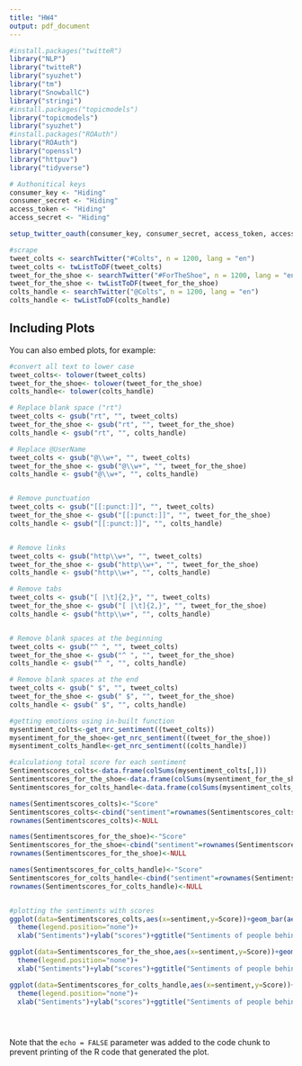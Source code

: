 ```yaml
---
title: "HW4"
output: pdf_document
---
```


```r
#install.packages("twitteR")
library("NLP")
library("twitteR")
library("syuzhet")
library("tm")
library("SnowballC")
library("stringi")
#install.packages("topicmodels")
library("topicmodels")
library("syuzhet")
#install.packages("ROAuth")
library("ROAuth")
library("openssl")
library("httpuv")
library("tidyverse")
```


```r
# Authonitical keys
consumer_key <- "Hiding"
consumer_secret <- "Hiding"
access_token <- "Hiding"
access_secret <- "Hiding"

setup_twitter_oauth(consumer_key, consumer_secret, access_token, access_secret)

#scrape
tweet_colts <- searchTwitter("#Colts", n = 1200, lang = "en")
tweet_colts <- twListToDF(tweet_colts)
tweet_for_the_shoe <- searchTwitter("#ForTheShoe", n = 1200, lang = "en")
tweet_for_the_shoe <- twListToDF(tweet_for_the_shoe)
colts_handle <- searchTwitter("@Colts", n = 1200, lang = "en")
colts_handle <- twListToDF(colts_handle)
```

## Including Plots

You can also embed plots, for example:

```r

#convert all text to lower case
tweet_colts<- tolower(tweet_colts)
tweet_for_the_shoe<- tolower(tweet_for_the_shoe)
colts_handle<- tolower(colts_handle)

# Replace blank space ("rt")
tweet_colts <- gsub("rt", "", tweet_colts)
tweet_for_the_shoe <- gsub("rt", "", tweet_for_the_shoe)
colts_handle <- gsub("rt", "", colts_handle)

# Replace @UserName
tweet_colts <- gsub("@\\w+", "", tweet_colts)
tweet_for_the_shoe <- gsub("@\\w+", "", tweet_for_the_shoe)
colts_handle <- gsub("@\\w+", "", colts_handle)


# Remove punctuation
tweet_colts <- gsub("[[:punct:]]", "", tweet_colts)
tweet_for_the_shoe <- gsub("[[:punct:]]", "", tweet_for_the_shoe)
colts_handle <- gsub("[[:punct:]]", "", colts_handle)


# Remove links
tweet_colts <- gsub("http\\w+", "", tweet_colts)
tweet_for_the_shoe <- gsub("http\\w+", "", tweet_for_the_shoe)
colts_handle <- gsub("http\\w+", "", colts_handle)

# Remove tabs
tweet_colts <- gsub("[ |\t]{2,}", "", tweet_colts)
tweet_for_the_shoe <- gsub("[ |\t]{2,}", "", tweet_for_the_shoe)
colts_handle <- gsub("http\\w+", "", colts_handle)


# Remove blank spaces at the beginning
tweet_colts <- gsub("^ ", "", tweet_colts)
tweet_for_the_shoe <- gsub("^ ", "", tweet_for_the_shoe)
colts_handle <- gsub("^ ", "", colts_handle)

# Remove blank spaces at the end
tweet_colts <- gsub(" $", "", tweet_colts)
tweet_for_the_shoe <- gsub(" $", "", tweet_for_the_shoe)
colts_handle <- gsub(" $", "", colts_handle)

#getting emotions using in-built function
mysentiment_colts<-get_nrc_sentiment((tweet_colts))
mysentiment_for_the_shoe<-get_nrc_sentiment((tweet_for_the_shoe))
mysentiment_colts_handle<-get_nrc_sentiment((colts_handle))

#calculationg total score for each sentiment
Sentimentscores_colts<-data.frame(colSums(mysentiment_colts[,]))
Sentimentscores_for_the_shoe<-data.frame(colSums(mysentiment_for_the_shoe[,]))
Sentimentscores_for_colts_handle<-data.frame(colSums(mysentiment_colts_handle[,]))

names(Sentimentscores_colts)<-"Score"
Sentimentscores_colts<-cbind("sentiment"=rownames(Sentimentscores_colts),Sentimentscores_colts)
rownames(Sentimentscores_colts)<-NULL

names(Sentimentscores_for_the_shoe)<-"Score"
Sentimentscores_for_the_shoe<-cbind("sentiment"=rownames(Sentimentscores_for_the_shoe),Sentimentscores_for_the_shoe)
rownames(Sentimentscores_for_the_shoe)<-NULL

names(Sentimentscores_for_colts_handle)<-"Score"
Sentimentscores_for_colts_handle<-cbind("sentiment"=rownames(Sentimentscores_for_colts_handle),Sentimentscores_for_colts_handle)
rownames(Sentimentscores_for_colts_handle)<-NULL


#plotting the sentiments with scores
ggplot(data=Sentimentscores_colts,aes(x=sentiment,y=Score))+geom_bar(aes(fill=sentiment),stat = "identity")+
  theme(legend.position="none")+
  xlab("Sentiments")+ylab("scores")+ggtitle("Sentiments of people behind the tweets on the Colts Hashtag")

ggplot(data=Sentimentscores_for_the_shoe,aes(x=sentiment,y=Score))+geom_bar(aes(fill=sentiment),stat = "identity")+
  theme(legend.position="none")+
  xlab("Sentiments")+ylab("scores")+ggtitle("Sentiments of people behind the tweets on For the Shoe")

ggplot(data=Sentimentscores_for_colts_handle,aes(x=sentiment,y=Score))+geom_bar(aes(fill=sentiment),stat = "identity")+
  theme(legend.position="none")+
  xlab("Sentiments")+ylab("scores")+ggtitle("Sentiments of people behind the tweets on the Colts Handle")





```

Note that the `echo = FALSE` parameter was added to the code chunk to prevent printing of the R code that generated the plot.
